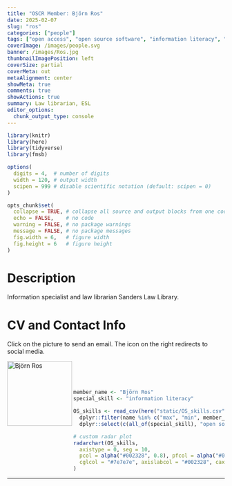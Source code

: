 ```yaml
---
title: "OSCR Member: Björn Ros"
date: 2025-02-07
slug: "ros"
categories: ["people"]
tags: ["open access", "open source software", "information literacy", "school-esl"] # top 3 categories + unique + school
coverImage: /images/people.svg
banner: /images/Ros.jpg
thumbnailImagePosition: left
coverSize: partial
coverMeta: out
metaAlignment: center
showMeta: true
comments: true
showActions: true
summary: Law librarian, ESL
editor_options: 
  chunk_output_type: console
---
```


```r

library(knitr)
library(here)
library(tidyverse)
library(fmsb)

options(
  digits = 4,  # number of digits
  width = 120, # output width
  scipen = 999 # disable scientific notation (default: scipen = 0)
)

opts_chunk$set(
  collapse = TRUE, # collapse all source and output blocks from one code chunk into a single block
  echo = FALSE,    # no code
  warning = FALSE, # no package warnings
  message = FALSE, # no package messages
  fig.width = 6,   # figure width
  fig.height = 6   # figure height
)

```

# Description

Information specialist and law librarian Sanders Law Library.

# CV and Contact Info

Click on the picture to send an email. The icon on the right redirects to social media.

<!-- EMAIL -->
<p>
  <a href="mailto:ros@law.eur.nl">
  <img border="0" alt="Björn Ros" src="/images/Ros.jpg" width="150" height="150" align="left">
  </a>
</p>

<!-- LINKEDIN -->
<p align="center">
  <a href="https://www.linkedin.com/in/bjornros/" class="fa fa-linkedin fa-2x" style="color:#000000;">
  </a>
</p>

<BR><BR><BR>

<!-- # Expertise -->

```r

member_name <- "Björn Ros"
special_skill <- "information literacy"

OS_skills <- read_csv(here("static/OS_skills.csv")) %>%
  dplyr::filter(name %in% c("max", "min", member_name)) %>%
  dplyr::select(c(all_of(special_skill), "open source software", "open access", "data management", "reproducible analysis", "data sharing", "preregistration"))

# custom radar plot
radarchart(OS_skills,
  axistype = 0, seg = 10,
  pcol = alpha("#002328", 0.8), pfcol = alpha("#00B969", 0.6), plwd = 4, centerzero = TRUE, # polygon
  cglcol = "#7e7e7e", axislabcol = "#002328", caxislabels = seq(0, 10, 2), cglwd = 0.8 # grid
)

```

***


